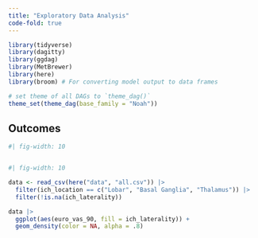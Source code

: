 ```yaml
---
title: "Exploratory Data Analysis"
code-fold: true
---
```


```r

library(tidyverse)
library(dagitty)
library(ggdag)
library(MetBrewer)
library(here)
library(broom) # For converting model output to data frames

# set theme of all DAGs to `theme_dag()`
theme_set(theme_dag(base_family = "Noah"))

```

## Outcomes

```r
#| fig-width: 10



```

```r
#| fig-width: 10

data <- read_csv(here("data", "all.csv")) |>
  filter(ich_location == c("Lobar", "Basal Ganglia", "Thalamus")) |>
  filter(!is.na(ich_laterality))

data |>
  ggplot(aes(euro_vas_90, fill = ich_laterality)) +
  geom_density(color = NA, alpha = .8)

```